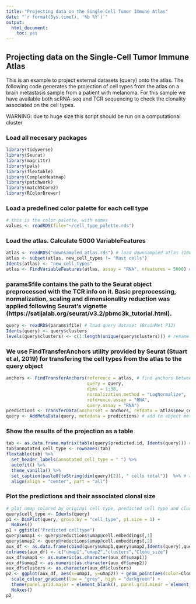 ```yaml
---
title: "Projecting data on the Single-Cell Tumor Immune Atlas"
date: "`r format(Sys.time(), '%b %Y')`"
output:
  html_document:
    toc: yes
---
```


## Projecting data on the Single-Cell Tumor Immune Atlas

This is an example to project external datasets (query) onto the atlas. The following code generates the projection of cell types from the atlas on a brain metastasis sample from a patient with melanoma. For this sample we have available both scRNA-seq and TCR sequencing to check the clonality associated on the cell types.

WARNING: due to huge size this script should be run on a computational cluster


### Load all necesary packages

```r
library(tidyverse)
library(Seurat)
library(magrittr)
library(pals)
library(flextable)
library(ComplexHeatmap)
library(patchwork)
library(matchSCore2)
library(RColorBrewer)
```

### Load a predefined color palette for each cell type

```r
# this is the color palette, with names
values <- readRDS(file="~/cell_type_palette.rds")
```

### Load the atlas. Calculate 5000 VariableFeatures

```r
atlas <- readRDS("downsampled_atlas.rds") # load downsampled atlas (1000 cells per cell type)
atlas <- subset(atlas, new_cell_types != "Mast cells") 
Idents(atlas) <- "new_cell_types"
atlas <- FindVariableFeatures(atlas, assay = "RNA", nfeatures = 5000) # 5000 Var.Feat for the RNA assay
```

### params$file contains the path to the Seurat object preprocessed with the TCR info on it. Basic preprocessing, normalization, scaling and dimensionality reduction was applied following Seurat's vignette (https://satijalab.org/seurat/v3.2/pbmc3k_tutorial.html).

```r
query <- readRDS(params$file) # load query dataset (BrainMet P12)
Idents(query) <- query$clusters
levels(query$clusters) <- c(1:length(unique(query$clusters))) # rename clusters from 1 to n
```

### We use FindTransferAnchors utility provided by Seurat (Stuart et al, 2019) for transfering the cell types from the atlas to the query object

```r
anchors <- FindTransferAnchors(reference = atlas, # find anchors between query and atlas
                               query = query, 
                               dims = 1:30, 
                               normalization.method = "LogNormalize",
                               reference.assay = "RNA", 
                               query.assay = "RNA")
predictions <- TransferData(anchorset = anchors, refdata = atlas$new_cell_types, dims = 1:30) # transfer new_cell_types annot
query <- AddMetaData(query, metadata = predictions) # add to object metdata
``` 

### Show the results of the projection as a table

```r
tab <- as.data.frame.matrix(table(query$predicted.id, Idents(query))) # create table
tab$annotated_cell_type <- rownames(tab)
flextable(tab) %>% 
  set_header_labels(annotated_cell_type = " ") %>% 
  autofit() %>% 
  theme_vanilla() %>% 
  set_caption(paste0(toString(dim(query)[2]), " cells total"))  %>% # add number of total cells at the top
  align(align = "center", part = "all")
```

### Plot the predictions and their associated clonal size

```r
# plot umap colored by original cell type, predicted cell type and clusters
query$cell_type <- Idents(query)
p1 <- DimPlot(query, group.by = "cell_type", pt.size = 1) +
  NoAxes()
p1 + ggtitle("Predicted celltype") 
query$umap1 <- query@reductions$umap@cell.embeddings[,1]
query$umap2 <- query@reductions$umap@cell.embeddings[,2]
aux_df <- as.data.frame(cbind(query$umap1,query$umap2,Idents(query),query$Clono_size))
colnames(aux_df) <- c("umap1","umap2","clusters","Clono_size")
aux_df$umap1 <- as.numeric(as.character(aux_df$umap1))
aux_df$umap2 <- as.numeric(as.character(aux_df$umap2))
aux_df$clusters <- as.character(aux_df$clusters)
p2 <- ggplot(aux_df, aes(x=umap1, y=umap2)) + geom_point(aes(color=Clono_size),size = 1.4) + ggtitle("Clono_size") +
  scale_colour_gradient(low = "grey", high = "darkgreen") +
  theme(panel.grid.major = element_blank(), panel.grid.minor = element_blank(),panel.background = element_blank(), axis.line = element_line(colour = "black")) +
  NoAxes()
p2
```

